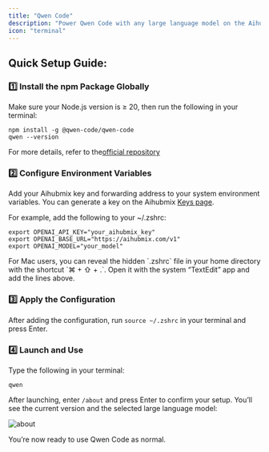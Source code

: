 ```yaml
---
title: "Qwen Code"
description: "Power Qwen Code with any large language model on the Aihubmix platform."
icon: "terminal"
---
```


## Quick Setup Guide:

### 1️⃣ Install the npm Package Globally

Make sure your Node.js version is ≥ 20, then run the following in your terminal:

```shell
npm install -g @qwen-code/qwen-code
qwen --version
```

For more details, refer to the[official repository](https://github.com/QwenLM/qwen-code)

### 2️⃣ Configure Environment Variables

Add your Aihubmix key and forwarding address to your system environment variables. You can generate a key on the Aihubmix [Keys page](https://aihubmix.com/token).

For example, add the following to your ~/.zshrc:

```shell
export OPENAI_API_KEY="your_aihubmix_key"
export OPENAI_BASE_URL="https://aihubmix.com/v1"
export OPENAI_MODEL="your_model"
```

<Tip>
  For Mac users, you can reveal the hidden `.zshrc` file in your home directory with the shortcut `⌘ + ⇧ + .`. Open it with the system “TextEdit” app and add the lines above.
</Tip>

### 3️⃣ Apply the Configuration

After adding the configuration, run ‎`source ~/.zshrc` in your terminal and press Enter.

### 4️⃣ Launch and Use

Type the following in your terminal:

```shell
qwen
```

After launching, enter ‎`/about` and press Enter to confirm your setup. You’ll see the current version and the selected large language model:

![about](../../public/en/Qwen-code-en.png)

You’re now ready to use Qwen Code as normal.